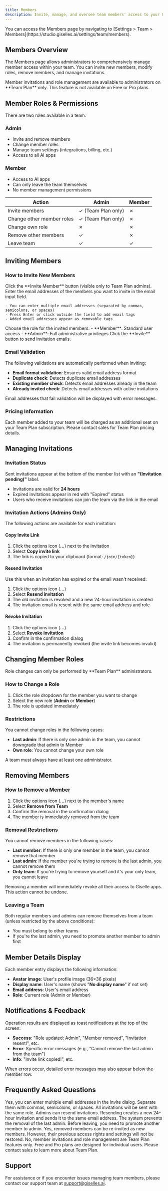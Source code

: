 ```yaml
---
title: Members
description: Invite, manage, and oversee team members' access to your Giselle apps.
---
```


<Info>
You can access the Members page by navigating to [Settings > Team > Members](https://studio.giselles.ai/settings/team/members).
</Info>

## Members Overview

The Members page allows administrators to comprehensively manage member access within your team. You can invite new members, modify roles, remove members, and manage invitations.

<Note>
Member invitations and role management are available to administrators on **Team Plan** only. This feature is not available on Free or Pro plans.
</Note>

## Member Roles & Permissions

There are two roles available in a team:

### Admin

- Invite and remove members
- Change member roles
- Manage team settings (integrations, billing, etc.)
- Access to all AI apps

### Member

- Access to AI apps
- Can only leave the team themselves
- No member management permissions

| Action | Admin | Member |
|--------|-------|--------|
| Invite members | ✓ (Team Plan only) | ✗ |
| Change other member roles | ✓ (Team Plan only) | ✗ |
| Change own role | ✗ | ✗ |
| Remove other members | ✓ | ✗ |
| Leave team | ✓ | ✓ |

## Inviting Members

### How to Invite New Members

<Steps>
  <Step title="Open the invite dialog">
    Click the **Invite Member** button (visible only to Team Plan admins).
  </Step>

  <Step title="Enter email addresses">
    Enter the email addresses of the members you want to invite in the email input field.

    - You can enter multiple email addresses (separated by commas, semicolons, or spaces)
    - Press Enter or click outside the field to add email tags
    - Added email addresses appear as removable tags
  </Step>

  <Step title="Select a role">
    Choose the role for the invited members:
    - **Member**: Standard user access
    - **Admin**: Full administrative privileges
  </Step>

  <Step title="Send invitations">
    Click the **Invite** button to send invitation emails.
  </Step>
</Steps>

### Email Validation

The following validations are automatically performed when inviting:

- **Email format validation**: Ensures valid email address format
- **Duplicate check**: Detects duplicate email addresses
- **Existing member check**: Detects email addresses already in the team
- **Already invited check**: Detects email addresses with active invitations

Email addresses that fail validation will be displayed with error messages.

### Pricing Information

<Warning>
Each member added to your team will be charged as an additional seat on your Team Plan subscription. Please contact sales for Team Plan pricing details.
</Warning>

## Managing Invitations

### Invitation Status

Sent invitations appear at the bottom of the member list with an **"(Invitation pending)"** label.

- Invitations are valid for **24 hours**
- Expired invitations appear in red with "Expired" status
- Users who receive invitations can join the team via the link in the email

### Invitation Actions (Admins Only)

The following actions are available for each invitation:

#### Copy Invite Link

1. Click the options icon (**...**) next to the invitation
2. Select **Copy invite link**
3. The link is copied to your clipboard (format: `/join/{token}`)

#### Resend Invitation

Use this when an invitation has expired or the email wasn't received:

1. Click the options icon (**...**)
2. Select **Resend invitation**
3. The old invitation is revoked and a new 24-hour invitation is created
4. The invitation email is resent with the same email address and role

#### Revoke Invitation

1. Click the options icon (**...**)
2. Select **Revoke invitation**
3. Confirm in the confirmation dialog
4. The invitation is permanently revoked (the invite link becomes invalid)

## Changing Member Roles

<Note>
Role changes can only be performed by **Team Plan** administrators.
</Note>

### How to Change a Role

1. Click the role dropdown for the member you want to change
2. Select the new role (**Admin** or **Member**)
3. The role is updated immediately

### Restrictions

You cannot change roles in the following cases:

- **Last admin**: If there is only one admin in the team, you cannot downgrade that admin to Member
- **Own role**: You cannot change your own role

<Warning>
A team must always have at least one administrator.
</Warning>

## Removing Members

### How to Remove a Member

1. Click the options icon (**...**) next to the member's name
2. Select **Remove from Team**
3. Confirm the removal in the confirmation dialog
4. The member is immediately removed from the team

### Removal Restrictions

You cannot remove members in the following cases:

- **Last member**: If there is only one member in the team, you cannot remove that member
- **Last admin**: If the member you're trying to remove is the last admin, you cannot remove them
- **Only team**: If you're trying to remove yourself and it's your only team, you cannot leave

<Warning>
Removing a member will immediately revoke all their access to Giselle apps. This action cannot be undone.
</Warning>

### Leaving a Team

Both regular members and admins can remove themselves from a team (unless restricted by the above conditions):

- You must belong to other teams
- If you're the last admin, you need to promote another member to admin first

## Member Details Display

Each member entry displays the following information:

- **Avatar image**: User's profile image (36×36 pixels)
- **Display name**: User's name (shows "**No display name**" if not set)
- **Email address**: User's email address
- **Role**: Current role (Admin or Member)

## Notifications & Feedback

Operation results are displayed as toast notifications at the top of the screen:

- **Success**: "Role updated: Admin", "Member removed", "Invitation resent!", etc.
- **Error**: Specific error messages (e.g., "Cannot remove the last admin from the team")
- **Info**: "Invite link copied!", etc.

When errors occur, detailed error messages may also appear below the member row.

## Frequently Asked Questions

<AccordionGroup>
  <Accordion title="Can I invite multiple members at once?">
    Yes, you can enter multiple email addresses in the invite dialog. Separate them with commas, semicolons, or spaces. All invitations will be sent with the same role.
  </Accordion>

  <Accordion title="What should I do if an invitation expires?">
    Admins can resend invitations. Resending creates a new 24-hour invitation and sends it to the same email address.
  </Accordion>

  <Accordion title="What happens if the last admin leaves?">
    The system prevents the removal of the last admin. Before leaving, you need to promote another member to admin.
  </Accordion>

  <Accordion title="Can I re-invite a member after removing them?">
    Yes, removed members can be re-invited as new members. However, their previous access rights and settings will not be restored.
  </Accordion>

  <Accordion title="Can I invite members on the Free or Pro Plan?">
    No, member invitations and role management are Team Plan features only. Free and Pro plans are designed for individual users. Please contact sales to learn more about Team Plan.
  </Accordion>
</AccordionGroup>

## Support

For assistance or if you encounter issues managing team members, please contact our support team at [support@giselles.ai](mailto:support@giselles.ai).

